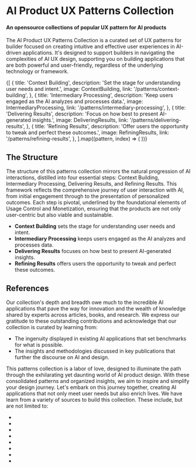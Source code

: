 
# AI Product UX Patterns Collection

#### An opensource collections of popular UX pattern for AI products

The AI Product UX Patterns Collection is a curated set of UX patterns for builder focused on creating intuitive and effective user experiences in AI-driven applications. It's designed to support builders in navigating the complexities of AI UX design, supporting you on building applications that are both powerful and user-friendly, regardless of the underlying technology or framework.

<div className="w-full grid grid-cols-1 lg:grid-cols-2 gap-6 py-8">
{[
  {
    title: 'Context Building',
    description: 'Set the stage for understanding user needs and intent.',
    image: ContextBuilding,
    link: '/patterns/context-building',
  },
  {
    title: 'Intermediary Processing',
    description: 'Keep users engaged as the AI analyzes and processes data.',
    image: IntermediaryProcessing,
    link: '/patterns/intermediary-processing',
  },
  {
    title: 'Delivering Results',
    description: 'Focus on how best to present AI-generated insights.',
    image: DeliveringResults,
    link: '/patterns/delivering-results',
  },
  {
    title: 'Refining Results',
    description: 'Offer users the opportunity to tweak and perfect these outcomes.',
    image: RefiningResults,
    link: '/patterns/refining-results',
  },
].map((pattern, index) => (
  <IntroCard
    key={index}
    title={pattern.title}
    description={pattern.description}
    image={pattern.image}
    href={pattern.link}
  />
))}

</div>

## The Structure

<StructureChart />

The structure of this patterns collection mirrors the natural progression of AI interactions, distilled into four essential steps: Context Building, Intermediary Processing, Delivering Results, and Refining Results. This framework reflects the comprehensive journey of user interaction with AI, from initial engagement through to the presentation of personalized outcomes. Each step is pivotal, underlined by the foundational elements of Usage Control and Monetization, ensuring that the products are not only user-centric but also viable and sustainable.

- **Context Building** sets the stage for understanding user needs and intent.
- **Intermediary Processing** keeps users engaged as the AI analyzes and processes data.
- **Delivering Results** focuses on how best to present AI-generated insights.
- **Refining Results** offers users the opportunity to tweak and perfect these outcomes.

## References

Our collection's depth and breadth owe much to the incredible AI applications that pave the way for innovation and the wealth of knowledge shared by experts across articles, books, and research. We express our gratitude to these outstanding contributions and acknowledge that our collection is curated by learning from:

- The ingenuity displayed in existing AI applications that set benchmarks for what is possible.
- The insights and methodologies discussed in key publications that further the discourse on AI and design.

This patterns collection is a labor of love, designed to illuminate the path through the exhilarating yet daunting world of AI product design. With these consolidated patterns and organized insights, we aim to inspire and simplify your design journey. Let's embark on this journey together, creating AI applications that not only meet user needs but also enrich lives.
We have learn from a variety of sources to build this collection. These include, but are not limited to:

- <RefLink
    title='7 Ways UX Designers Can Use AI to Their Advantage'
    href='https://designlab.com/blog/how-to-use-ai-as-a-ux-designer'
  />
- <RefLink
    title='Adaptable Conversation Flows'
    href='https://www.voiceflow.com/blog/conversational-ai-ux'
  />
- <RefLink
    title='Conversational design: Shaping the future of user interfaces'
    href='https://yellow.ai/blog/conversational-design/'
  />
- <RefLink
    title='Demystifying The AI UX Design Process - Pieces for Developers'
    href='https://code.pieces.app/blog/demystifying-the-ai-ux-design-process'
  />
- <RefLink title='IBM Design for AI' href='https://www.ibm.com/design/ai/' />
- <RefLink
    title='The 6 Types of Conversations with Generative AI'
    href='https://www.nngroup.com/articles/AI-conversation-types/'
  />
- <RefLink
    title='UX Design Patterns for Less Effort, and More Efficiency'
    href='https://www.eleken.co/blog-posts/ux-design-patterns-to-make-designers-work-simpler-and-your-product-more-intuitive'
  />
- <RefLink
    title='What are AI interaction patterns & why do we need them?'
    href='https://community.sap.com/t5/technology-blogs-by-sap/what-are-ai-interaction-patterns-why-do-we-need-them/ba-p/13561752'
  />
